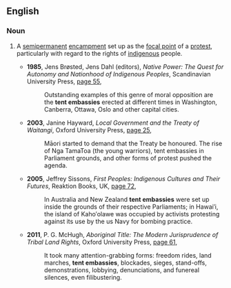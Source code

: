 ==English==
{{wikipedia|Aboriginal Tent Embassy}}

===Noun===
{{en-noun|head=[[tent]] [[embassy]]|tent embassies}}

# {{context|Australia|lang=en}} A [[semipermanent]] [[encampment]] set up as the [[focal point]] of a [[protest]], particularly with regard to the rights of [[indigenous]] people.
#* '''1985''', Jens Brøsted, Jens Dahl (editors), ''Native Power: The Quest for Autonomy and Nationhood of Indigenous Peoples'', Scandinavian University Press, [http://books.google.com.au/books?id=nh0xAQAAIAAJ&q=%22tent+embassies%22+-intitle:%22%22+-inauthor:%22%22&dq=%22tent+embassies%22+-intitle:%22%22+-inauthor:%22%22&source=bl&ots=7vmEgOyRDC&sig=K1DUF5Jg_GllRK_KP3ZHVzPgQj4&hl=en&sa=X&ei=fFZ-UPjVHaWZiAfJqICgBw&redir_esc=y page 55],
#*: Outstanding examples of this genre of moral opposition are the '''tent embassies''' erected at different times in Washington, Canberra, Ottawa, Oslo and other capital cities.
#* '''2003''', Janine Hayward, ''Local Government and the Treaty of Waitangi'', Oxford University Press, [http://books.google.com.au/books?id=WFugAAAAMAAJ&q=%22tent+embassies%22+-intitle:%22%22+-inauthor:%22%22&dq=%22tent+embassies%22+-intitle:%22%22+-inauthor:%22%22&source=bl&ots=KuEmr-jNAq&sig=_0GSoLILquRewcW1uCGPjbX_HrQ&hl=en&sa=X&ei=fFZ-UPjVHaWZiAfJqICgBw&redir_esc=y page 25],
#*: Māori started to demand that the Treaty be honoured. The rise of Nga TamaToa (the young warriors), tent embassies in Parliament grounds, and other forms of protest pushed the agenda.
#* '''2005''', Jeffrey Sissons, ''First Peoples: Indigenous Cultures and Their Futures'', Reaktion Books, UK, [http://books.google.com.au/books?id=v668OO_i_qgC&pg=PA72&lpg=PA72&dq=%22tent+embassies%22+-intitle:%22%22+-inauthor:%22%22&source=bl&ots=x9crY8EKvl&sig=ljriqdUK6qoau3dS5WF_5M1a18A&hl=en&sa=X&ei=fFZ-UPjVHaWZiAfJqICgBw&redir_esc=y#v=onepage&q=%22tent%20embassies%22%20-intitle%3A%22%22%20-inauthor%3A%22%22&f=false page 72],
#*: In Australia and New Zealand '''tent embassies''' were set up inside the grounds of their respective Parliaments; in Hawai′i, the island of Kaho′olawe was occupied by activists protesting against its use by the us Navy for bombing practice.
#* '''2011''', P. G. McHugh, ''Aboriginal Title: The Modern Jurisprudence of Tribal Land Rights'', Oxford University Press, [http://books.google.com.au/books?id=tUVtdlSJlFsC&pg=PA61&lpg=PA61&dq=%22tent+embassies%22+-intitle:%22%22+-inauthor:%22%22&source=bl&ots=BSSrE3WOig&sig=B1DWa2M6MCUUiSNuOn_3x-QApDw&hl=en&sa=X&ei=fFZ-UPjVHaWZiAfJqICgBw&redir_esc=y#v=onepage&q=%22tent%20embassies%22%20-intitle%3A%22%22%20-inauthor%3A%22%22&f=false page 61],
#*: It took many attention-grabbing forms: freedom rides, land marches, '''tent embassies''', blockades, sieges, stand-offs, demonstrations, lobbying, denunciations, and funereal silences, even filibustering.